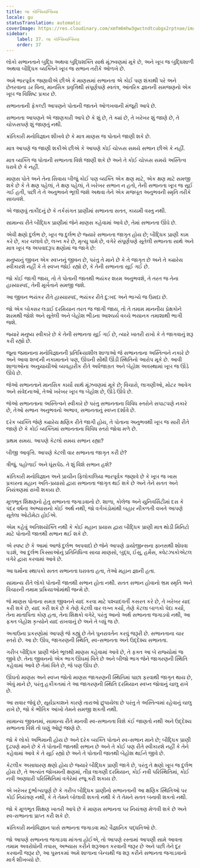 ```yaml
---
title: લા કોન્સિયન્સિયા
locale: gu
statusTranslation: automatic
coverImage: https://res.cloudinary.com/xmfm6mhw3gwctndtcubgx2rptnae/image/upload/v1740337243/small_cover_educacion_fundamental_a051170f1c.webp
sidebar:
    label: 37. લા કોન્સિયન્સિયા
    order: 37
---
```

લોકો સભાનતાને બુદ્ધિ અથવા બુદ્ધિશક્તિ સાથે મૂંઝવણમાં મૂકે છે, અને ખૂબ જ બુદ્ધિશાળી અથવા બૌદ્ધિક વ્યક્તિને ખૂબ જ સભાન તરીકે ઓળખે છે.

અમે ભારપૂર્વક જણાવીએ છીએ કે માણસમાં સભાનતા એ કોઈ પણ શંકાથી પરે અને છેતરવાના ડર વિના, માનસિક પ્રવૃત્તિથી સંપૂર્ણપણે સ્વતંત્ર, આંતરિક જ્ઞાનની સમજણનો એક ખૂબ જ વિશિષ્ટ પ્રકાર છે.

સભાનતાની ફેકલ્ટી આપણને પોતાની જાતને ઓળખવાની મંજૂરી આપે છે.

સભાનતા આપણને એ જાણકારી આપે છે કે શું છે, તે ક્યાં છે, તે ખરેખર શું જાણે છે, તે ચોક્કસપણે શું જાણતું નથી.

ક્રાંતિકારી મનોવિજ્ઞાન શીખવે છે કે માત્ર માણસ જ પોતાને જાણી શકે છે.

માત્ર આપણે જ જાણી શકીએ છીએ કે આપણે કોઈ ચોક્કસ સમયે સભાન છીએ કે નહીં.

માત્ર વ્યક્તિ જ પોતાની સભાનતા વિશે જાણી શકે છે અને તે કોઈ ચોક્કસ સમયે અસ્તિત્વ ધરાવે છે કે નહીં.

માણસ પોતે અને તેના સિવાય બીજું કોઈ પણ વ્યક્તિ એક ક્ષણ માટે, એક ક્ષણ માટે સમજી શકે છે કે તે ક્ષણ પહેલાં, તે ક્ષણ પહેલાં, તે ખરેખર સભાન ન હતો, તેની સભાનતા ખૂબ જ સૂઈ ગઈ હતી, પછી તે તે અનુભવને ભૂલી જશે અથવા તેને એક મજબૂત અનુભવની સ્મૃતિ તરીકે સાચવશે.

એ જાણવું તાકીદનું છે કે તર્કસંગત પ્રાણીમાં સભાનતા સતત, કાયમી વસ્તુ નથી.

સામાન્ય રીતે બૌદ્ધિક પ્રાણીમાં જેને માણસ કહેવામાં આવે છે, તેમાં સભાનતા ઊંઘે છે.

એવી ક્ષણો દુર્લભ છે, ખૂબ જ દુર્લભ છે જ્યારે સભાનતા જાગૃત હોય છે; બૌદ્ધિક પ્રાણી કામ કરે છે, કાર ચલાવે છે, લગ્ન કરે છે, મૃત્યુ પામે છે, વગેરે સંપૂર્ણપણે સૂતેલી સભાનતા સાથે અને માત્ર ખૂબ જ અપવાદરૂપ ક્ષણોમાં જ જાગે છે:

મનુષ્યનું જીવન એક સ્વપ્નનું જીવન છે, પરંતુ તે માને છે કે તે જાગૃત છે અને તે ક્યારેય સ્વીકારશે નહીં કે તે સ્વપ્ન જોઈ રહ્યો છે, કે તેની સભાનતા સૂઈ ગઈ છે.

જો કોઈ જાગી જાય, તો તે પોતાની જાતથી ભયંકર શરમ અનુભવશે, તે તરત જ તેના હાસ્યાસ્પદ, તેની મૂર્ખતાને સમજી જશે.

આ જીવન ભયંકર રીતે હાસ્યાસ્પદ, ભયંકર રીતે દુ:ખદ અને ભાગ્યે જ ઉમદા છે.

જો એક બોક્સર લડાઈ દરમિયાન તરત જ જાગી જાય, તો તે તમામ માનનીય પ્રેક્ષકોને શરમથી જોશે અને સૂતેલી અને બેહોશ ભીડના આશ્ચર્ય વચ્ચે ભયાનક તમાશાથી ભાગી જશે.

જ્યારે મનુષ્ય સ્વીકારે છે કે તેની સભાનતા સૂઈ ગઈ છે, ત્યારે ખાતરી રાખો કે તે જાગવાનું શરૂ કરી રહ્યો છે.

જૂના જમાનાના મનોવિજ્ઞાનની પ્રતિક્રિયાશીલ શાળાઓ જે સભાનતાના અસ્તિત્વને નકારે છે અને આવા શબ્દની નકામાતાને પણ, ઊંઘની સૌથી ઊંડી સ્થિતિનો આરોપ મૂકે છે. આવી શાળાઓના અનુયાયીઓ વ્યવહારીક રીતે અર્ધજાગ્રત અને બેહોશ અવસ્થામાં ખૂબ જ ઊંડે ઊંઘે છે.

જેઓ સભાનતાને માનસિક કાર્યો સાથે મૂંઝવણમાં મૂકે છે; વિચારો, લાગણીઓ, મોટર આવેગ અને સંવેદનાઓ, તેઓ ખરેખર ખૂબ જ બેહોશ છે, ઊંડે ઊંઘે છે.

જેઓ સભાનતાના અસ્તિત્વને સ્વીકારે છે પરંતુ સભાનતાના વિવિધ સ્તરોને સપાટપણે નકારે છે, તેઓ સભાન અનુભવનો અભાવ, સભાનતાનું સ્વપ્ન દર્શાવે છે.

દરેક વ્યક્તિ જેણે ક્યારેય ક્ષણિક રીતે જાગી હોય, તે પોતાના અનુભવથી ખૂબ જ સારી રીતે જાણે છે કે કોઈ વ્યક્તિમાં સભાનતાના વિવિધ સ્તરો જોવા મળે છે.

પ્રથમ સમય. આપણે કેટલો સમય સભાન રહ્યા?

બીજી આવૃત્તિ. આપણે કેટલી વાર સભાનતા જાગૃત કરી છે?

ત્રીજું. પહોળાઈ અને ઘૂંસપેંઠ. તે શું વિશે સભાન હશે?

ક્રાંતિકારી મનોવિજ્ઞાન અને પ્રાચીન ફિલોકાલિયા ભારપૂર્વક જણાવે છે કે ખૂબ જ ખાસ પ્રકારના મહાન અતિ-પ્રયાસો દ્વારા સભાનતા જાગૃત થઈ શકે છે અને તેને સતત અને નિયંત્રણમાં રાખી શકાય છે.

મૂળભૂત શિક્ષણનો હેતુ સભાનતા જગાડવાનો છે. શાળા, કોલેજ અને યુનિવર્સિટીમાં દસ કે પંદર વર્ષના અભ્યાસનો કોઈ અર્થ નથી, જો વર્ગખંડોમાંથી બહાર નીકળતી વખતે આપણે સૂતેલા ઓટોમેટા હોઈએ.

એમ કહેવું અતિશયોક્તિ નથી કે કોઈ મહાન પ્રયાસ દ્વારા બૌદ્ધિક પ્રાણી માત્ર થોડી મિનિટો માટે પોતાની જાતથી સભાન થઈ શકે છે.

એ સ્પષ્ટ છે કે આમાં આજે દુર્લભ અપવાદો છે જેને આપણે ડાયોજીન્સના ફાનસથી શોધવા પડશે, આ દુર્લભ કિસ્સાઓનું પ્રતિનિધિત્વ સાચા માણસો, બુદ્ધ, ઈસુ, હર્મેસ, ક્વેટઝાકોએટલ વગેરે દ્વારા કરવામાં આવે છે.

આ ધર્મોના સ્થાપકો સતત સભાનતા ધરાવતા હતા, તેઓ મહાન જ્ઞાની હતા.

સામાન્ય રીતે લોકો પોતાની જાતથી સભાન હોતા નથી. સતત સભાન હોવાનો ભ્રમ સ્મૃતિ અને વિચારની તમામ પ્રક્રિયાઓમાંથી જન્મે છે.

જે માણસ પોતાના સમગ્ર જીવનને યાદ કરવા માટે પશ્ચાદવર્તી કસરત કરે છે, તે ખરેખર યાદ કરી શકે છે, યાદ કરી શકે છે કે તેણે કેટલી વાર લગ્ન કર્યા, તેણે કેટલા બાળકો પેદા કર્યા, તેના માતાપિતા કોણ હતા, તેના શિક્ષકો વગેરે, પરંતુ આનો અર્થ સભાનતા જગાડવો નથી, આ ફક્ત બેહોશ કૃત્યોને યાદ રાખવાનું છે અને તે બધું જ છે.

અગાઉના પ્રકરણોમાં આપણે જે કહ્યું છે તેને પુનરાવર્તન કરવું જરૂરી છે. સભાનતાના ચાર સ્તરો છે. આ છે: ઊંઘ, જાગરણની સ્થિતિ, સ્વ-સભાનતા અને ઉદ્દેશ્ય સભાનતા.

ગરીબ બૌદ્ધિક પ્રાણી જેને ભૂલથી માણસ કહેવામાં આવે છે, તે ફક્ત આ બે રાજ્યોમાં જ જીવે છે. તેના જીવનનો એક ભાગ ઊંઘમાં વિતે છે અને બીજો ભાગ જેને જાગરણની સ્થિતિ કહેવામાં આવે છે તેમાં વિતે છે, જે પણ ઊંઘ છે.

ઊંઘતો માણસ અને સ્વપ્ન જોતો માણસ જાગરણની સ્થિતિમાં પાછા ફરવાથી જાગૃત થાય છે, એવું માને છે, પરંતુ હકીકતમાં તે આ જાગરણની સ્થિતિ દરમિયાન સ્વપ્ન જોવાનું ચાલુ રાખે છે.

આ સવાર જેવું છે, સૂર્યપ્રકાશને કારણે તારાઓ છુપાયેલા છે પરંતુ તે અસ્તિત્વમાં રહેવાનું ચાલુ રાખે છે, જો કે ભૌતિક આંખો તેમને સમજી શકતી નથી.

સામાન્ય જીવનમાં, સામાન્ય રીતે માનવી સ્વ-સભાનતા વિશે કંઈ જાણતો નથી અને ઉદ્દેશ્ય સભાનતા વિશે તો ઘણું ઓછું જાણે છે.

જો કે લોકો અભિમાની હોય છે અને દરેક વ્યક્તિ પોતાને સ્વ-સભાન માને છે; બૌદ્ધિક પ્રાણી દૃઢપણે માને છે કે તે પોતાની જાતથી સભાન છે અને તે કોઈ પણ રીતે સ્વીકારશે નહીં કે તેને કહેવામાં આવે કે તે સૂઈ રહ્યો છે અને તે પોતાની જાતથી બેહોશ થઈને જીવે છે.

કેટલીક અસાધારણ ક્ષણો હોય છે જ્યારે બૌદ્ધિક પ્રાણી જાગે છે, પરંતુ તે ક્ષણો ખૂબ જ દુર્લભ હોય છે, તે અત્યંત જોખમની ક્ષણમાં, તીવ્ર લાગણી દરમિયાન, કોઈ નવી પરિસ્થિતિમાં, કોઈ નવી અણધારી પરિસ્થિતિમાં વગેરેમાં રજૂ કરી શકાય છે.

એ ખરેખર દુર્ભાગ્યપૂર્ણ છે કે ગરીબ બૌદ્ધિક પ્રાણીનો સભાનતાની આ ક્ષણિક સ્થિતિઓ પર કોઈ નિયંત્રણ નથી, કે તે તેમને બોલાવી શકતો નથી કે તે તેમને સતત બનાવી શકતો નથી.

જો કે મૂળભૂત શિક્ષણ ખાતરી આપે છે કે માણસ સભાનતા પર નિયંત્રણ મેળવી શકે છે અને સ્વ-સભાનતા પ્રાપ્ત કરી શકે છે.

ક્રાંતિકારી મનોવિજ્ઞાન પાસે સભાનતા જગાડવા માટે વૈજ્ઞાનિક પદ્ધતિઓ છે.

જો આપણે સભાનતા જગાડવા માંગતા હોઈએ, તો આપણે રસ્તામાં આપણી સામે આવતા તમામ અવરોધોની તપાસ, અભ્યાસ કરીને શરૂઆત કરવાની જરૂર છે અને પછી તેને દૂર કરવાની જરૂર છે, આ પુસ્તકમાં અમે શાળાના બેન્ચથી જ શરૂ કરીને સભાનતા જગાડવાનો માર્ગ શીખવ્યો છે.
